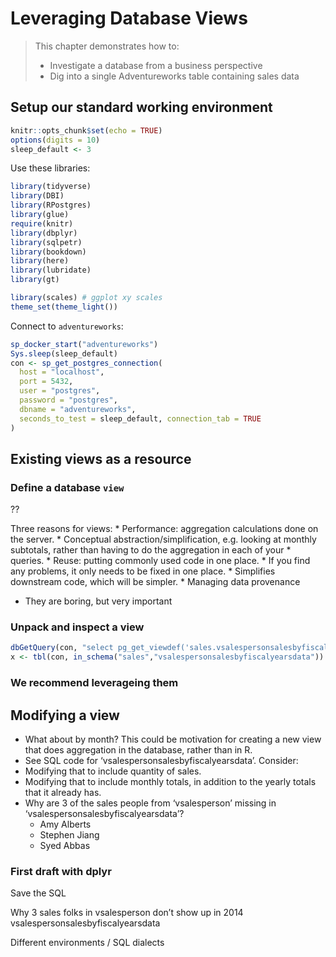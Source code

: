 # Leveraging Database Views {#chapter_leveraging-datbase-views}

> This chapter demonstrates how to:
>
>   * Investigate a database from a business perspective
>   * Dig into a single Adventureworks table containing sales data


## Setup our standard working environment

```r
knitr::opts_chunk$set(echo = TRUE)
options(digits = 10)
sleep_default <- 3
```

Use these libraries:
```r
library(tidyverse)
library(DBI)
library(RPostgres)
library(glue)
require(knitr)
library(dbplyr)
library(sqlpetr)
library(bookdown)
library(here)
library(lubridate)
library(gt)

library(scales) # ggplot xy scales
theme_set(theme_light())
```

Connect to `adventureworks`:
```r
sp_docker_start("adventureworks")
Sys.sleep(sleep_default)
con <- sp_get_postgres_connection(
  host = "localhost",
  port = 5432,
  user = "postgres",
  password = "postgres",
  dbname = "adventureworks",
  seconds_to_test = sleep_default, connection_tab = TRUE
)
```

## Existing views as a resource

### Define a database `view`

??

Three reasons for views:
  * Performance: aggregation calculations done on the server.
  * Conceptual abstraction/simplification, e.g. looking at monthly subtotals, rather than having to do the aggregation in each of your   * queries.
  * Reuse: putting commonly used code in one place.
    * If you find any problems, it only needs to be fixed in one place.
    * Simplifies downstream code, which will be simpler.
  * Managing data provenance 

  * They are boring, but very important

### Unpack and inspect a view
```r
dbGetQuery(con, "select pg_get_viewdef('sales.vsalespersonsalesbyfiscalyearsdata', true)")
x <- tbl(con, in_schema("sales","vsalespersonsalesbyfiscalyearsdata")) %>% collect()

```

### We recommend leverageing them

## Modifying a view

  * What about by month? This could be motivation for creating a new view that does aggregation in the database, rather than in R.
  * See SQL code for 'vsalespersonsalesbyfiscalyearsdata'. Consider:
  * Modifying that to include quantity of sales.
  * Modifying that to include monthly totals, in addition to the yearly totals that it already has.
  * Why are 3 of the sales people from 'vsalesperson' missing in 'vsalespersonsalesbyfiscalyearsdata'?
     * Amy Alberts
     * Stephen Jiang
     * Syed Abbas

### First draft with dplyr

Save the SQL

Why 3 sales folks in vsalesperson don’t show up in 2014 vsalespersonsalesbyfiscalyearsdata

Different environments / SQL dialects
